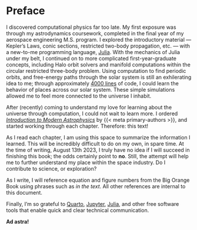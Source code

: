 # Preface {.unnumbered}

I discovered computational physics far too late. My first exposure was through my 
astrodynamics coursework, completed in the final year of my aerospace engineering M.S. 
program. I explored the introductory material --- Kepler's Laws, conic sections, restricted 
two-body propagation, etc. --- with a new-to-me programming language, [Julia](https://julialang.org). 
With the mechanics of Julia under my belt, I continued on to more complicated first-year-graduate
concepts, including Halo orbit solvers and manifold computations within the circular 
restricted three-body problem. Using computation to find periodic orbits, and free-energy 
paths through the solar system is still an exhilerating idea to me; through approximately 
[4000 lines](https://github.com/cadojo/GeneralAstrodynamics.jl) of code, I could learn the
behavior of places across our solar system. These simple simulations allowed me to feel 
more connected to the universe I inhabit. 

After (recently) coming to understand my love for learning about the universe through 
computation, I could not wait to learn more. I ordered 
[_Introduction to Modern Astrophysics_](https://www.cambridge.org/highereducation/books/an-introduction-to-modern-astrophysics/) by {{< meta primary-authors >}}, and started
working through each chapter. Therefore: this text!

As I read each chapter, I am using this space to summarize the information I learned. 
This will be incredibly difficult to do on my own, in spare time. At the time of writing,
August 13th 2023, I truly have no idea if I will succeed in finishing this book; 
the odds certainly point to **no**. Still, the attempt will help me to further understand 
my place within the space industry. Do I contribute to science, or exploration?

As I write, I will reference equation and figure numbers from the Big Orange Book using 
phrases such as _in the text_. All other references are internal to this document. 

Finally, I'm so grateful to [Quarto](https://quarto.org), [Jupyter](https://jupyter.org),
[Julia](https://julialang.org), and other free software tools that enable quick and clear
technical communication. 

**Ad astra!**

